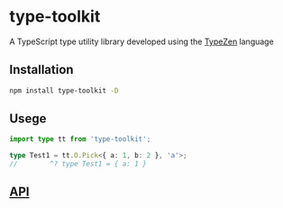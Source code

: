 # type-toolkit

A TypeScript type utility library developed using the [TypeZen](https://www.github.com/xlboy/type-zen) language

## Installation

```bash
npm install type-toolkit -D
```

## Usege

```typescript
import type tt from 'type-toolkit';

type Test1 = tt.O.Pick<{ a: 1, b: 2 }, 'a'>;
//        ^? type Test1 = { a: 1 }
```

## [API](https://type-toolkit.vercel.app/api/category/object)
